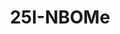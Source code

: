 ---
title: 25I-NBOMe
aka:
  - 2C-I-NBOMe
  - NBOMe-2C-I
duration_chart_title: Oral Duration of 25I-NBOMe
image_location: /src/assets/Images/25I-NBOMe/25I-NBOMe (structural formula).png
duration_chart:
  total: 6–10 h
  onset: 1h
  coming_up: 75m
  plateau: 3h
  coming_down: 150m
positive_effects: euphoria, empathy, stimulation
neutral_effects: visuals
negative_effects: nausea, muscle tension, confusion, anxiety, lethal at high doses
dosage_table:
  title: Oral Dosage of 25I-NBOMe
  threshold: 50 µg
  light: 200–500 µg
  common: 500–700 µg
  strong: 700–1000 µg
  heavy: 1000+ µg
--- 